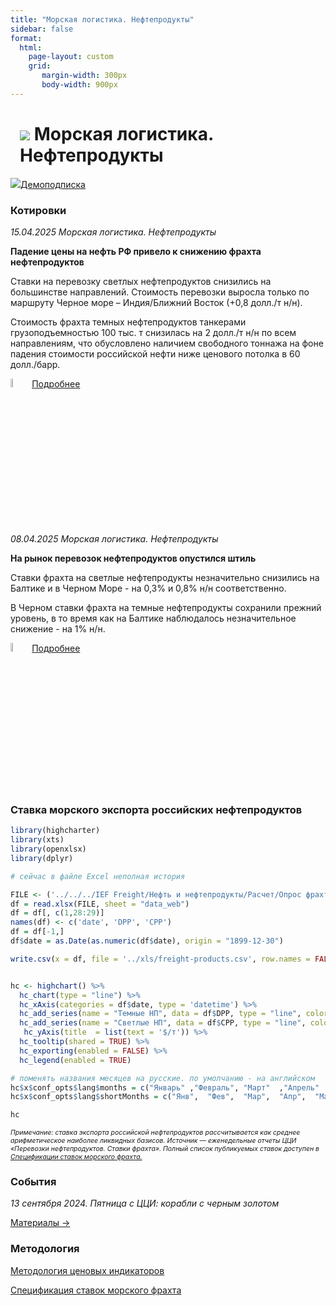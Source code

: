 ```yaml
---
title: "Морская логистика. Нефтепродукты"
sidebar: false
format: 
  html:
    page-layout: custom
    grid:
       margin-width: 300px
       body-width: 900px
---
```


# ![](../images/icon-ship.svg) Морская логистика. Нефтепродукты {.my-custom-class style="margin-left:3%;"}

![](../images/icon-subscription.svg)[Демоподписка](../demo-subscription.qmd)

::::: {.grid style="margin-left:0%"}
::: {.g-col-12 .g-col-sm-12 .g-col-xs-12 .g-col-xl-6 .g-col-md-6 .g-col-lg-6}
### Котировки

*15.04.2025 Морская логистика. Нефтепродукты*

**Падение цены на нефть РФ привело к снижению фрахта нефтепродуктов**

Ставки на перевозку светлых нефтепродуктов снизились на большинстве направлений. Стоимость перевозки выросла только по маршруту Черное море – Индия/Ближний Восток (+0,8 долл./т н/н).

Стоимость фрахта темных нефтепродуктов танкерами грузоподъемностью 100 тыс. т снизилась на 2 долл./т н/н по всем направлениям, что обусловлено наличием свободного тоннажа на фоне падения стоимости российской нефти ниже ценового потолка в 60 долл./барр.

![](../images/icon-locker.svg){width="6%"} [Подробнее](../demo-subscription.qmd)


*08.04.2025 Морская логистика. Нефтепродукты*

**На рынок перевозок нефтепродуктов опустился штиль**

Ставки фрахта на светлые нефтепродукты незначительно снизились на Балтике и в Черном Море - на 0,3% и 0,8% н/н соответственно.

В Черном ставки фрахта на темные нефтепродукты сохранили прежний уровень, в то время как на Балтике наблюдалось незначительное снижение - на 1% н/н.

![](../images/icon-locker.svg){width="6%"} [Подробнее](../demo-subscription.qmd)

:::

::: {.g-col-12 .g-col-sm-12 .g-col-xs-12 .g-col-xl-6 .g-col-md-6 .g-col-lg-6}
### Ставка морского экспорта российских нефтепродуктов

```r

library(highcharter)
library(xts)
library(openxlsx)
library(dplyr)

# сейчас в файле Excel неполная история 

FILE <- ('../../../IEF Freight/Нефть и нефтепродукты/Расчет/Опрос фрахт БД.xlsx')
df = read.xlsx(FILE, sheet = "data_web")
df = df[, c(1,28:29)]
names(df) <- c('date', 'DPP', 'CPP')
df = df[-1,]
df$date = as.Date(as.numeric(df$date), origin = "1899-12-30")

write.csv(x = df, file = '../xls/freight-products.csv', row.names = FALSE)


hc <- highchart() %>%
  hc_chart(type = "line") %>%
  hc_xAxis(categories = df$date, type = 'datetime') %>%
  hc_add_series(name = "Темные НП", data = df$DPP, type = "line", color = "#1A4AFC", marker = list(enabled = FALSE)) %>%
  hc_add_series(name = "Светлые НП", data = df$CPP, type = "line", color = "#FF7900", marker = list(enabled = FALSE)) %>%
   hc_yAxis(title  = list(text = '$/т')) %>% 
  hc_tooltip(shared = TRUE) %>%
  hc_exporting(enabled = FALSE) %>%
  hc_legend(enabled = TRUE)

# поменять названия месяцев на русские. по умолчанию - на английском
hc$x$conf_opts$lang$months = c("Январь"	,"Февраль",	"Март"	,"Апрель"	,"Май",	"Июнь", "Июль",	"Август",	"Сентябрь",	"Октябрь",	"Ноябрь",	"Декабрь")
hc$x$conf_opts$lang$shortMonths = c("Янв", 	"Фев",	"Мар",	"Апр",	"Май",	"Июн",	"Июл",	"Авг",	"Сен",	"Окт",	"Ноя",	"Дек")

hc
```

[*Примечание: ставка экспорта российской нефтепродуктов рассчитывается как среднее арифметическое наиболее ликвидных базисов. Источник — еженедельные отчеты ЦЦИ «Перевозки нефтепродуктов. Ставки фрахта». Полный список публикуемых ставок доступен в [Спецификации ставок морского фрахта.](../methodology/specs-freight.qmd)*]{style="font-size:0.75em"}

### События

*13 сентября 2024. Пятница с ЦЦИ: корабли с черным золотом*

[Материалы →](../events/2024-09-13-crude.qmd)
:::
:::::

::::: {.grid style="margin-left:0%"}
::: {.g-col-12 .g-col-sm-12 .g-col-xs-12 .g-col-xl-6 .g-col-md-6 .g-col-lg-6}
### Методология

[Методология ценовых индикаторов](../methodology/methodology-benchmark-pbc.qmd)

[Спецификация ставок морского фрахта](../methodology/specs-freight.qmd)
:::

::: {.g-col-12 .g-col-sm-12 .g-col-xs-12 .g-col-xl-6 .g-col-md-6 .g-col-lg-6}
:::
:::::
